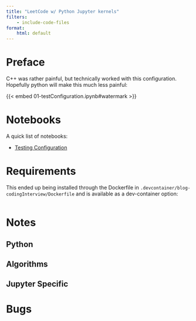 ---
title: "LeetCode w/ Python Jupyter kernels"
filters:
    - include-code-files
format:
    html: default
---

# Preface

C++ was rather painful, but technically worked with this configuration. Hopefully python will make this much less painful:

{{< embed 01-testConfiguration.ipynb#watermark >}}

# Notebooks

A quick list of notebooks:

- [Testing Configuration](#01-testConfiguration.ipynb)

# Requirements

This ended up being installed through the Dockerfile in `.devcontainer/blog-codingInterview/Dockerfile` and is available as a dev-container option:

```{.Dockerfile include="../../.devcontainer/blog-pythonInterview/Dockerfile"}
```

# Notes

## Python

## Algorithms

## Jupyter Specific

# Bugs

